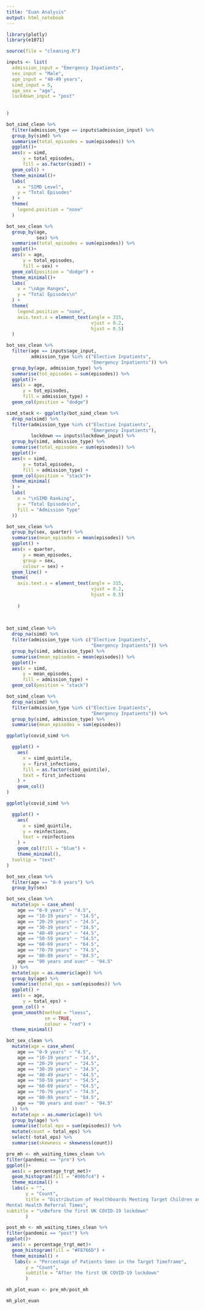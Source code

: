 ```yaml
---
title: "Euan Analysis"
output: html_notebook
---
```

```r
library(plotly)
library(e1071)
```


```r
source(file = "cleaning.R")
```



```r
inputs <- list(
  admission_input = "Emergency Inpatients",
  sex_input = "Male",
  age_input = "40-49 years",
  simd_input = 5,
  age_sex = "age",
  lockdown_input = "post"
  
  
)
```





```r

bot_simd_clean %>% 
  filter(admission_type == inputs$admission_input) %>% 
  group_by(simd) %>% 
  summarise(total_episodes = sum(episodes)) %>% 
  ggplot()+
  aes(x = simd,
      y = total_episodes,
      fill = as.factor(simd)) +
  geom_col() +
  theme_minimal()+
  labs(
    x = "SIMD Level",
    y = "Total Episodes"
  ) +
  theme(
    legend.position = "none"
  )
```

```r
bot_sex_clean %>% 
  group_by(age,
           sex) %>% 
  summarise(total_episodes = sum(episodes)) %>% 
  ggplot()+
  aes(x = age,
      y = total_episodes,
      fill = sex) +
  geom_col(position = "dodge") +
  theme_minimal()+
  labs(
    x = "\nAge Ranges",
    y = "Total Episodes\n"
  ) +
  theme(
    legend.position = "none",
    axis.text.x = element_text(angle = 315,
                               vjust = 0.2,
                               hjust = 0.5)
  )


```


```r
bot_sex_clean %>% 
  filter(age == inputs$age_input,
         admission_type %in% c("Elective Inpatients",
                               "Emergency Inpatients")) %>% 
  group_by(age, admission_type) %>% 
  summarise(tot_episodes = sum(episodes)) %>% 
  ggplot()+
  aes(x = age,
      y = tot_episodes,
      fill = admission_type) +
  geom_col(position = "dodge")
```



```r
simd_stack <- ggplotly(bot_simd_clean %>% 
  drop_na(simd) %>% 
  filter(admission_type %in% c("Elective Inpatients",
                               "Emergency Inpatients"),
         lockdown == inputs$lockdown_input) %>% 
  group_by(simd, admission_type) %>% 
  summarise(total_episodes = sum(episodes)) %>% 
  ggplot()+
  aes(x = simd,
      y = total_episodes,
      fill = admission_type) +
  geom_col(position = "stack")+
  theme_minimal(
  ) +
  labs(
    x = "\nSIMD Ranking",
    y = "Total Episodes\n",
    fill = "Admission Type"
  ))
```

```r
bot_sex_clean %>% 
  group_by(sex, quarter) %>% 
  summarise(mean_episodes = mean(episodes)) %>% 
  ggplot() +
  aes(x = quarter,
      y = mean_episodes,
      group = sex,
      colour = sex) +
  geom_line() +
  theme(
    axis.text.x = element_text(angle = 315,
                               vjust = 0.2,
                               hjust = 0.5)
  
    )
  
  
``` 

```r
bot_simd_clean %>% 
  drop_na(simd) %>% 
  filter(admission_type %in% c("Elective Inpatients",
                               "Emergency Inpatients")) %>% 
  group_by(simd, admission_type) %>% 
  summarise(mean_episodes = mean(episodes)) %>% 
  ggplot()+
  aes(x = simd,
      y = mean_episodes,
      fill = admission_type) +
  geom_col(position = "stack")
```


```r
bot_simd_clean %>% 
  drop_na(simd) %>% 
  filter(admission_type %in% c("Elective Inpatients",
                               "Emergency Inpatients")) %>% 
  group_by(simd, admission_type) %>% 
  summarise(mean_episodes = sum(episodes))
```


```r
ggplotly(covid_simd %>% 

  ggplot() +
    aes(
      x = simd_quintile,
      y = first_infections,
      fill = as.factor(simd_quintile),
      text = first_infections
    ) +
    geom_col()
)
```



```r
ggplotly(covid_simd %>% 

  ggplot() +
    aes(
      x = simd_quintile,
      y = reinfections,
      text = reinfections
    ) +
    geom_col(fill = "blue") +
    theme_minimal(),
  tooltip = "text"
)
```


```r
bot_sex_clean %>% 
  filter(age == "0-9 years") %>% 
  group_by(sex) 
```




```r
bot_sex_clean %>%
  mutate(age = case_when(
    age == "0-9 years" ~ "4.5",
    age == "10-19 years" ~ "14.5",
    age == "20-29 years" ~ "24.5",
    age == "30-39 years" ~ "34.5",
    age == "40-49 years" ~ "44.5",
    age == "50-59 years" ~ "54.5",
    age == "60-69 years" ~ "64.5",
    age == "70-79 years" ~ "74.5",
    age == "80-89 years" ~ "84.5",
    age == "90 years and over" ~ "94.5"
  )) %>% 
  mutate(age = as.numeric(age)) %>%
  group_by(age) %>% 
  summarise(total_eps = sum(episodes)) %>% 
  ggplot() +
  aes(x = age,
      y = total_eps) +
  geom_col() +
  geom_smooth(method = "loess",
              se = TRUE,
              colour = "red") +
  theme_minimal()
```



```r
bot_sex_clean %>%
  mutate(age = case_when(
    age == "0-9 years" ~ "4.5",
    age == "10-19 years" ~ "14.5",
    age == "20-29 years" ~ "24.5",
    age == "30-39 years" ~ "34.5",
    age == "40-49 years" ~ "44.5",
    age == "50-59 years" ~ "54.5",
    age == "60-69 years" ~ "64.5",
    age == "70-79 years" ~ "74.5",
    age == "80-89 years" ~ "84.5",
    age == "90 years and over" ~ "94.5"
  )) %>% 
  mutate(age = as.numeric(age)) %>%
  group_by(age) %>% 
  summarise(total_eps = sum(episodes)) %>% 
  mutate(count = total_eps) %>% 
  select(-total_eps) %>% 
  summarise(skewness = skewness(count))
```


```r
pre_mh <- mh_waiting_times_clean %>% 
filter(pandemic == "pre") %>% 
ggplot()+
  aes(x = percentage_trgt_met)+
  geom_histogram(fill = "#00bfc4") +
  theme_minimal() +
  labs(x = "",
       y = "Count",
       title = "Distribution of Healthboards Meeting Target Children and Adolescents 
Mental Health Referral Times",
subtitle = "\nBefore the first UK COVID-19 lockdown"
       )

post_mh <- mh_waiting_times_clean %>% 
filter(pandemic == "post") %>% 
ggplot()+
  aes(x = percentage_trgt_met)+
  geom_histogram(fill = "#F8766D") +
  theme_minimal() +
   labs(x = "Percentage of Patients Seen in the Target Timeframe",
       y = "Count",
       subtitle = "After the first UK COVID-19 lockdown"
       )

mh_plot_euan <- pre_mh/post_mh

mh_plot_euan
```









